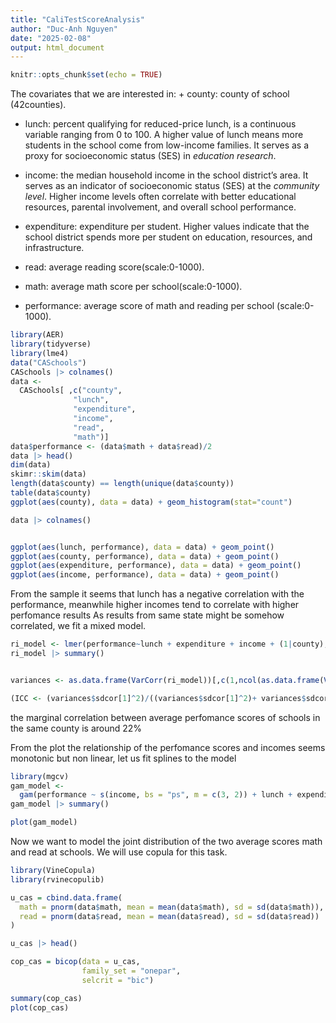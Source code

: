 ```yaml
---
title: "CaliTestScoreAnalysis"
author: "Duc-Anh Nguyen"
date: "2025-02-08"
output: html_document
---
```


```r
knitr::opts_chunk$set(echo = TRUE)
```


The covariates that we are interested in:
+ county: county of school (42counties).

+ lunch: percent qualifying for reduced-price lunch, is a continuous variable ranging from 0 to 100. A higher value of lunch means more students in the school come from low-income families. It serves as a proxy for socioeconomic status (SES) in *education research*.

+ income: the median household income in the school district’s area. It serves as an indicator of socioeconomic status (SES) at the *community level*. Higher income levels often correlate with better educational resources, parental involvement, and overall school performance.

+ expenditure: expenditure per student. Higher values indicate that the school district spends more per student on education, resources, and infrastructure.

+ read: average reading score(scale:0-1000).

+ math: average math score per school(scale:0-1000).

+ performance: average score of math and reading per school (scale:0-1000).
```r
library(AER)
library(tidyverse)
library(lme4)
data("CASchools")
CASchools |> colnames()
data <-
  CASchools[ ,c("county",
              "lunch",
              "expenditure",
              "income",
              "read",
              "math")]
data$performance <- (data$math + data$read)/2
data |> head()
dim(data)
skimr::skim(data)
length(data$county) == length(unique(data$county))
table(data$county)
ggplot(aes(county), data = data) + geom_histogram(stat="count")

data |> colnames()


ggplot(aes(lunch, performance), data = data) + geom_point()
ggplot(aes(county, performance), data = data) + geom_point()
ggplot(aes(expenditure, performance), data = data) + geom_point()
ggplot(aes(income, performance), data = data) + geom_point()
```
From the sample it seems that lunch has a negative correlation with the performance, meanwhile higher incomes tend to correlate with higher perfomance results
As results from same state might be somehow correlated, we fit a mixed model. 

```r
ri_model <- lmer(performance~lunch + expenditure + income + (1|county), data = data)
ri_model |> summary()


variances <- as.data.frame(VarCorr(ri_model))[,c(1,ncol(as.data.frame(VarCorr(ri_model))))]

(ICC <- (variances$sdcor[1]^2)/((variances$sdcor[1]^2)+ variances$sdcor[2]^2))

```
the marginal correlation between average perfomance scores of schools in the same county is around 22%

From the plot the relationship of the perfomance scores and incomes seems monotonic but non linear, let us fit splines to the model   
```r
library(mgcv)
gam_model <-
  gam(performance ~ s(income, bs = "ps", m = c(3, 2)) + lunch + expenditure, data = data)
gam_model |> summary()

plot(gam_model)
```

Now we want to model the joint distribution of the two average scores math and read at schools. We will use copula for this task.
```r

library(VineCopula)
library(rvinecopulib)

u_cas = cbind.data.frame(
  math = pnorm(data$math, mean = mean(data$math), sd = sd(data$math)),
  read = pnorm(data$read, mean = mean(data$read), sd = sd(data$read))
)

u_cas |> head()

cop_cas = bicop(data = u_cas,
                family_set = "onepar",
                selcrit = "bic")

summary(cop_cas)
plot(cop_cas)

```



```r



```

